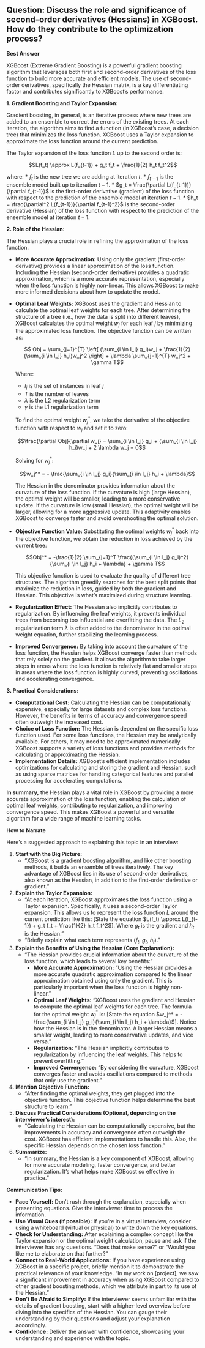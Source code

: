 ## Question: Discuss the role and significance of second-order derivatives (Hessians) in XGBoost. How do they contribute to the optimization process?

**Best Answer**

XGBoost (Extreme Gradient Boosting) is a powerful gradient boosting algorithm that leverages both first and second-order derivatives of the loss function to build more accurate and efficient models. The use of second-order derivatives, specifically the Hessian matrix, is a key differentiating factor and contributes significantly to XGBoost's performance.

**1. Gradient Boosting and Taylor Expansion:**

Gradient boosting, in general, is an iterative process where new trees are added to an ensemble to correct the errors of the existing trees.  At each iteration, the algorithm aims to find a function (in XGBoost's case, a decision tree) that minimizes the loss function.  XGBoost uses a Taylor expansion to approximate the loss function around the current prediction.

The Taylor expansion of the loss function $L$ up to the second order is:

$$L(f_t) \approx L(f_{t-1}) + g_t f_t + \frac{1}{2} h_t f_t^2$$

where:
*   $f_t$ is the new tree we are adding at iteration $t$.
*   $f_{t-1}$ is the ensemble model built up to iteration $t-1$.
*   $g_t = \frac{\partial L(f_{t-1})}{\partial f_{t-1}}$ is the first-order derivative (gradient) of the loss function with respect to the prediction of the ensemble model at iteration $t-1$.
*   $h_t = \frac{\partial^2 L(f_{t-1})}{\partial f_{t-1}^2}$ is the second-order derivative (Hessian) of the loss function with respect to the prediction of the ensemble model at iteration $t-1$.

**2. Role of the Hessian:**

The Hessian plays a crucial role in refining the approximation of the loss function.

*   **More Accurate Approximation:** Using only the gradient (first-order derivative) provides a linear approximation of the loss function.  Including the Hessian (second-order derivative) provides a quadratic approximation, which is a more accurate representation, especially when the loss function is highly non-linear. This allows XGBoost to make more informed decisions about how to update the model.

*   **Optimal Leaf Weights:** XGBoost uses the gradient and Hessian to calculate the optimal leaf weights for each tree. After determining the structure of a tree (i.e., how the data is split into different leaves), XGBoost calculates the optimal weight $w_j$ for each leaf $j$ by minimizing the approximated loss function.  The objective function can be written as:

    $$ Obj = \sum_{j=1}^{T} \left[ (\sum_{i \in I_j} g_i)w_j + \frac{1}{2} (\sum_{i \in I_j} h_i)w_j^2 \right] + \lambda \sum_{j=1}^{T} w_j^2 + \gamma T$$

    Where:
    * $I_j$ is the set of instances in leaf $j$
    * $T$ is the number of leaves
    * $\lambda$ is the L2 regularization term
    * $\gamma$ is the L1 regularization term

    To find the optimal weight $w_j^*$, we take the derivative of the objective function with respect to $w_j$ and set it to zero:

    $$\frac{\partial Obj}{\partial w_j} = \sum_{i \in I_j} g_i + (\sum_{i \in I_j} h_i)w_j + 2 \lambda w_j = 0$$

    Solving for $w_j^*$:

    $$w_j^* = - \frac{\sum_{i \in I_j} g_i}{\sum_{i \in I_j} h_i + \lambda}$$

    The Hessian in the denominator provides information about the curvature of the loss function.  If the curvature is high (large Hessian), the optimal weight will be smaller, leading to a more conservative update.  If the curvature is low (small Hessian), the optimal weight will be larger, allowing for a more aggressive update. This adaptivity enables XGBoost to converge faster and avoid overshooting the optimal solution.

*   **Objective Function Value:**  Substituting the optimal weights $w_j^*$ back into the objective function, we obtain the reduction in loss achieved by the current tree:

    $$Obj^* = -\frac{1}{2} \sum_{j=1}^T \frac{(\sum_{i \in I_j} g_i)^2}{\sum_{i \in I_j} h_i + \lambda} + \gamma T$$

    This objective function is used to evaluate the quality of different tree structures.  The algorithm greedily searches for the best split points that maximize the reduction in loss, guided by both the gradient and Hessian. This objective is what's maximized during structure learning.

*   **Regularization Effect:** The Hessian also implicitly contributes to regularization.  By influencing the leaf weights, it prevents individual trees from becoming too influential and overfitting the data.  The $L_2$ regularization term $\lambda$ is often added to the denominator in the optimal weight equation, further stabilizing the learning process.

*   **Improved Convergence:**  By taking into account the curvature of the loss function, the Hessian helps XGBoost converge faster than methods that rely solely on the gradient.  It allows the algorithm to take larger steps in areas where the loss function is relatively flat and smaller steps in areas where the loss function is highly curved, preventing oscillations and accelerating convergence.

**3. Practical Considerations:**

*   **Computational Cost:** Calculating the Hessian can be computationally expensive, especially for large datasets and complex loss functions. However, the benefits in terms of accuracy and convergence speed often outweigh the increased cost.
*   **Choice of Loss Function:** The Hessian is dependent on the specific loss function used.  For some loss functions, the Hessian may be analytically available. For others, it may need to be approximated numerically.  XGBoost supports a variety of loss functions and provides methods for calculating or approximating the Hessian.
*   **Implementation Details:** XGBoost's efficient implementation includes optimizations for calculating and storing the gradient and Hessian, such as using sparse matrices for handling categorical features and parallel processing for accelerating computations.

**In summary,** the Hessian plays a vital role in XGBoost by providing a more accurate approximation of the loss function, enabling the calculation of optimal leaf weights, contributing to regularization, and improving convergence speed. This makes XGBoost a powerful and versatile algorithm for a wide range of machine learning tasks.

**How to Narrate**

Here’s a suggested approach to explaining this topic in an interview:

1.  **Start with the Big Picture:**
    *   "XGBoost is a gradient boosting algorithm, and like other boosting methods, it builds an ensemble of trees iteratively.  The key advantage of XGBoost lies in its use of second-order derivatives, also known as the Hessian, in addition to the first-order derivative or gradient."

2.  **Explain the Taylor Expansion:**
    *   "At each iteration, XGBoost approximates the loss function using a Taylor expansion. Specifically, it uses a second-order Taylor expansion.  This allows us to represent the loss function $L$ around the current prediction like this: \[State the equation $L(f_t) \approx L(f_{t-1}) + g_t f_t + \frac{1}{2} h_t f_t^2$\]. Where $g_t$ is the gradient and $h_t$ is the Hessian."
    *   "Briefly explain what each term represents ($f_t$, $g_t$, $h_t$)."

3.  **Explain the Benefits of Using the Hessian (Core Explanation):**
    *   "The Hessian provides crucial information about the curvature of the loss function, which leads to several key benefits:"
        *   **More Accurate Approximation:**  "Using the Hessian provides a more accurate quadratic approximation compared to the linear approximation obtained using only the gradient. This is particularly important when the loss function is highly non-linear."
        *   **Optimal Leaf Weights:** "XGBoost uses the gradient and Hessian to compute the optimal leaf weights for each tree. The formula for the optimal weight $w_j^*$ is: \[State the equation $w_j^* = - \frac{\sum_{i \in I_j} g_i}{\sum_{i \in I_j} h_i + \lambda}$\].  Notice how the Hessian is in the denominator.  A larger Hessian means a smaller weight, leading to more conservative updates, and vice versa."
        *   **Regularization:** "The Hessian implicitly contributes to regularization by influencing the leaf weights. This helps to prevent overfitting."
        *   **Improved Convergence:** "By considering the curvature, XGBoost converges faster and avoids oscillations compared to methods that only use the gradient."

4.  **Mention Objective Function:**
    *   "After finding the optimal weights, they get plugged into the objective function. This objective function helps determine the best structure to learn."

5.  **Discuss Practical Considerations (Optional, depending on the interviewer's interest):**
    *   "Calculating the Hessian can be computationally expensive, but the improvements in accuracy and convergence often outweigh the cost. XGBoost has efficient implementations to handle this. Also, the specific Hessian depends on the chosen loss function."

6.  **Summarize:**
    *   "In summary, the Hessian is a key component of XGBoost, allowing for more accurate modeling, faster convergence, and better regularization. It's what helps make XGBoost so effective in practice."

**Communication Tips:**

*   **Pace Yourself:** Don't rush through the explanation, especially when presenting equations. Give the interviewer time to process the information.
*   **Use Visual Cues (if possible):** If you're in a virtual interview, consider using a whiteboard (virtual or physical) to write down the key equations.
*   **Check for Understanding:** After explaining a complex concept like the Taylor expansion or the optimal weight calculation, pause and ask if the interviewer has any questions.  "Does that make sense?" or "Would you like me to elaborate on that further?"
*   **Connect to Real-World Applications:** If you have experience using XGBoost in a specific project, briefly mention it to demonstrate the practical relevance of your knowledge.  "In my work on [project], we saw a significant improvement in accuracy when using XGBoost compared to other gradient boosting methods, which we attribute in part to its use of the Hessian."
*   **Don't Be Afraid to Simplify:** If the interviewer seems unfamiliar with the details of gradient boosting, start with a higher-level overview before diving into the specifics of the Hessian. You can gauge their understanding by their questions and adjust your explanation accordingly.
*   **Confidence:** Deliver the answer with confidence, showcasing your understanding and experience with the topic.
